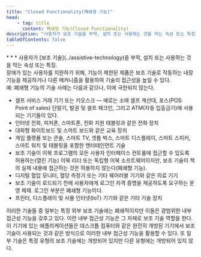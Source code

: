 ```yaml
---
title: "Closed Functionality[폐쇄형 기능]"
head:
    - tag: title
      content: 폐쇄형 기능(Closed Functionality)
description: "사용자가 보조 기술을 부착, 설치 또는 사용하는 것을 막는 속성 또는 특징."
tableOfContents: false
---
```


<Badge text="WCAG2ICT" variant="note" size="large" />
* * *
사용자가 [보조 기술](../assistive-technology)을 부착, 설치 또는 사용하는 것을 막는 속성 또는 특징.

<Aside title="참고 1">
장애가 있는 사용자를 지원하기 위해, 기능이 제한된 제품은 보조 기술로 작동하는 내장 기능을 제공하거나 다른 메커니즘을 활용하여 기술의 접근성을 높일 수 있다.
</Aside>
<Card title="예제" icon="open-book">
예: 폐쇄형 기능의 기술 사례는 다음과 같으나, 이에 국한되지 않는다.

*   셀프 서비스 거래 기기 또는 키오스크 — 예로는 소매 셀프 계산대, 포스(POS: Point of sales) 단말기, 발권 및 셀프 체크인, 그리고 ATM(자동 입출금기)에 사용되는 기기들이 있다.
*   인터넷 전화, 피처폰, 스마트폰, 전화 지원 태블릿과 같은 전화 장치
*   대화형 화이트보드 및 스마트 보드와 같은 교육 장치
*   게임 플랫폼 또는 콘솔, 스마트 TV, 셋톱 박스, 스마트 디스플레이, 스마트 스피커, 스마트 워치 및 태블릿을 포함한 엔터테인먼트 기술
*   보조 기술이 이북 프로그램의 모든 사용자 인터페이스 컨트롤에 접근할 수 있도록 허용하는(열린 기능) 이북 리더 또는 독립형 이북 소프트웨어이지만, 보조 기술이 책의 실제 내용에 접근하는 것은 허용하지 않는다(폐쇄형 기능).
*   디지털 혈압 모니터, 혈당 측정기 또는 기타 웨어러블 기기와 같은 의료 기기
*   보조 기술이 로드되기 전에 사용자에게 로그인 자격 증명을 제공하도록 요구하는 운영 체제. 로그인 부분은 폐쇄형 기능이다.
*   프린터, 디스플레이 및 사물 인터넷(IoT) 기기와 같은 기타 기술 장치
</Card>
<Aside title="참고 2">
이러한 기술들 중 일부는 특정 외부 보조 기술에는 폐쇄적이지만 이들은 광범위한 내부 접근성 기능을 갖추고 있다. 이런 내부 접근성 기능은 그 자체로 보조 기술 역할을 한다. 이 기기에 있는 애플리케이션들은 데스크톱 컴퓨터와 같은 완전히 개방된 기기에서 보조 기술이 사용되는 것과 같은 방식으로 이러한 내부 접근성 기능을 활용할 수 있다. 또 일부 기술은 특정 유형의 보조 기술에는 개방되어 있지만 다른 유형에는 개방되어 있지 않다.
</Aside>